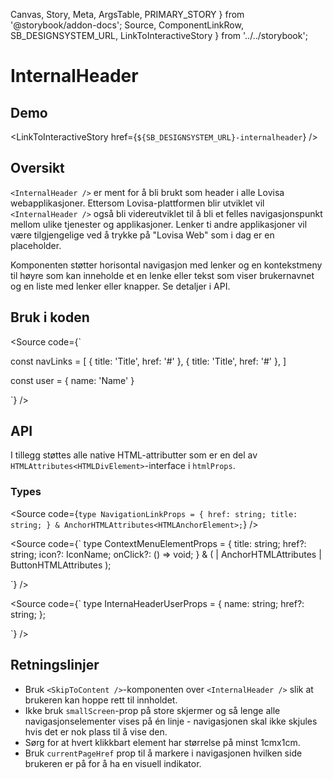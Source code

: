   Canvas,
  Story,
  Meta,
  ArgsTable,
  PRIMARY_STORY
} from '@storybook/addon-docs';
  Source,
  ComponentLinkRow,
  SB_DESIGNSYSTEM_URL,
  LinkToInteractiveStory
} from '../../storybook';

<Meta title="Design system/InternalHeader/API" component={InternalHeader} />

# InternalHeader

<ComponentLinkRow
  docsHref="https://design.domstol.no/987b33f71/p/65cb45-internalheader/b/298c47"
  figmaHref="https://www.figma.com/file/ewqSDmkgqDQ5PyOsRp4V5b/?node-id=3431%3A94756"
  githubHref="https://github.com/domstolene/designsystem/tree/master/components/src/components/InternalHeader"
/>

## Demo

<Canvas>
  <Story id="design-system-internalheader--default" />
</Canvas>
<Canvas>
  <Story
    id="design-system-internalheader--with-navigation-and-context-menu"
    height="350px"
  />
</Canvas>
<Canvas>
  <Story
    id="design-system-internalheader--small-screen-with-navigation-and-context-menu"
    height="650px"
  />
</Canvas>

<LinkToInteractiveStory href={`${SB_DESIGNSYSTEM_URL}-internalheader`} />

## Oversikt

`<InternalHeader />` er ment for å bli brukt som header i alle Lovisa
webapplikasjoner. Ettersom Lovisa-plattformen blir utviklet
vil `<InternalHeader />` også bli videreutviklet til å bli et felles
navigasjonspunkt mellom ulike tjenester og applikasjoner. Lenker ti andre
applikasjoner vil være tilgjengelige ved å trykke på "Lovisa Web" som i dag er
en placeholder.

Komponenten støtter horisontal navigasjon med lenker og en kontekstmeny til høyre som kan inneholde et en lenke eller tekst som viser brukernavnet og en liste med lenker eller knapper. Se detaljer i API.

## Bruk i koden

<Source code={`

const navLinks = [
{ title: 'Title', href: '#' },
{ title: 'Title', href: '#' },
]

const user = {
name: 'Name'
}

<InternalHeader
  applicationName="App"
  navigationElements={navLinks}
  userProps={user}
/>
`} />

## API

<ArgsTable story={PRIMARY_STORY} />

I tillegg støttes alle native HTML-attributter som er en del av `HTMLAttributes<HTMLDivElement>`-interface i `htmlProps`.

### Types

<Source
  code={`
type NavigationLinkProps = {
  href: string;
  title: string;
} & AnchorHTMLAttributes<HTMLAnchorElement>;
`}
/>

<Source code={`
type ContextMenuElementProps = {
  title: string;
  href?: string;
  icon?: IconName;
  onClick?: () => void;
} & (
| AnchorHTMLAttributes<HTMLAnchorElement>
| ButtonHTMLAttributes<HTMLButtonElement>
);

`} />

<Source code={`
type InternaHeaderUserProps = {
  name: string;
  href?: string;
};

`} />

## Retningslinjer

- Bruk `<SkipToContent />`-komponenten over `<InternalHeader />` slik at brukeren kan hoppe rett til innholdet.
- Ikke bruk `smallScreen`-prop på store skjermer og så lenge alle navigasjonselementer vises på én linje - navigasjonen skal ikke skjules hvis det er nok plass til å vise den.
- Sørg for at hvert klikkbart element har størrelse på minst 1cmx1cm.
- Bruk `currentPageHref` prop til å markere i navigasjonen hvilken side brukeren er på for å ha en visuell indikator.
